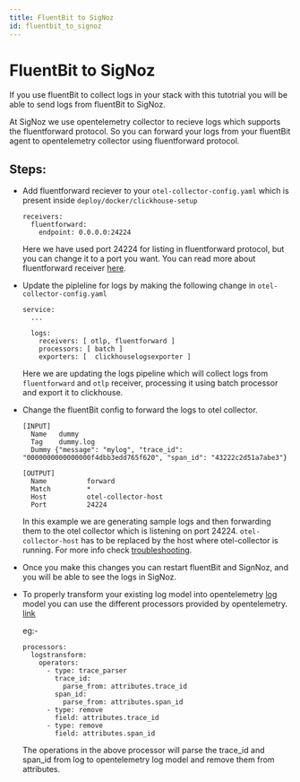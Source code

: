 ```yaml
---
title: FluentBit to SigNoz
id: fluentbit_to_signoz
---
```


# FluentBit to SigNoz

If you use fluentBit to collect logs in your stack with this tutotrial you will be able to send logs from fluentBit to SigNoz.

At SigNoz we use opentelemetry collector to recieve logs which supports the fluentforward protocol. So you can forward your logs from your fluentBit agent to opentelemetry collector using fluentforward protocol.

## Steps:
* Add fluentforward reciever to your `otel-collector-config.yaml` which is present inside `deploy/docker/clickhouse-setup`
    ```
    receivers:
      fluentforward:
        endpoint: 0.0.0.0:24224
    ```
    Here we have used port 24224 for listing in fluentforward protocol, but you can change it to a port you want.
    You can read more about fluentforward receiver [here](https://github.com/open-telemetry/opentelemetry-collector-contrib/tree/main/receiver/fluentforwardreceiver).

* Update the pipleline for logs by making the following change in `otel-collector-config.yaml`
    ```
    service:
      ...

      logs:
        receivers: [ otlp, fluentforward ]
        processors: [ batch ]
        exporters: [  clickhouselogsexporter ]
    ```
    Here we are updating the logs pipeline which will collect logs from `fluentforward` and `otlp` receiver, processing it using batch processor and export it to clickhouse.

* Change the fluentBit config to forward the logs to otel collector.
    ```
    [INPUT]
      Name   dummy
      Tag    dummy.log
      Dummy {"message": "mylog", "trace_id": "0000000000000000f4dbb3edd765f620", "span_id": "43222c2d51a7abe3"}

    [OUTPUT]
      Name          forward
      Match         *
      Host          otel-collector-host
      Port          24224
    ```
    In this example we are generating sample logs and then forwarding them to the otel collector which is listening on  port 24224.
    `otel-collector-host` has to be replaced by the host where otel-collector is running. For more info check [troubleshooting](../install/troubleshooting.md#signoz-otel-collector-address-grid). 
*  Once you make this changes you can restart fluentBit and SignNoz, and you will be able to see the logs in SigNoz.
*  To properly transform your existing log model into opentelemetry [log](https://github.com/open-telemetry/opentelemetry-specification/blob/main/specification/logs/data-model.md) model you can use the different processors provided by opentelemetry. [link](./logs.md#processors-available-for-processing-logs)
  
    eg:- 
    ```
    processors:
      logstransform:
        operators:
          - type: trace_parser
            trace_id:
              parse_from: attributes.trace_id
            span_id:
              parse_from: attributes.span_id
          - type: remove
            field: attributes.trace_id
          - type: remove
            field: attributes.span_id
    ```
    The operations in the above processor will parse the trace_id and span_id from log to opentelemetry log model and remove them from attributes.